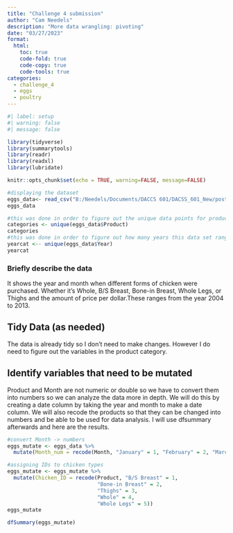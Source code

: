 ```yaml
---
title: "Challenge 4 submission"
author: "Cam Needels"
description: "More data wrangling: pivoting"
date: "03/27/2023"
format:
  html:
    toc: true
    code-fold: true
    code-copy: true
    code-tools: true
categories:
  - challenge_4
  - eggs
  - poultry
---
```


```r
#| label: setup
#| warning: false
#| message: false

library(tidyverse)
library(summarytools)
library(readr)
library(readxl)
library(lubridate)

knitr::opts_chunk$set(echo = TRUE, warning=FALSE, message=FALSE)
```

```r
#displaying the dataset
eggs_data<- read_csv("B:/Needels/Documents/DACCS 601/DACSS_601_New/posts/_data/poultry_tidy.csv")
eggs_data

```

```r
#this was done in order to figure out the unique data points for product
categories <- unique(eggs_data$Product)
categories
#this was done in order to figure out how many years this data set ranged from.
yearcat <-- unique(eggs_data$Year)
yearcat
```

### Briefly describe the data

It shows the year and month when different forms of chicken were purchased. Whether it's Whole, B/S Breast, Bone-in Breast, Whole Legs, or Thighs and the amount of price per dollar.These ranges from the year 2004 to 2013.

## Tidy Data (as needed)

The data is already tidy so I don't need to make changes. However I do need to figure out the variables in the product category.


## Identify variables that need to be mutated

Product and Month are not numeric or double so we have to convert them into numbers so we can analyze the data more in depth. We will do this by creating a date column by taking the year and month to make a date column. We will also recode the products so that they can be changed into numbers and be able to be used for data analysis. I will use dfsummary afterwards and here are the results.

```r
#convert Month -> numbers
eggs_mutate <- eggs_data %>%
  mutate(Month_num = recode(Month, "January" = 1, "February" = 2, "March" = 3, "April" = 4, "May" = 5, "June" = 6, "July" = 7, "August" = 8, "September" = 9, "October" = 10, "November" = 11, "December" = 12))

#assigning IDs to chicken types
eggs_mutate <- eggs_mutate %>%
  mutate(Chicken_ID = recode(Product, "B/S Breast" = 1, 
                             "Bone-in Breast" = 2, 
                             "Thighs" = 3, 
                             "Whole" = 4, 
                             "Whole Legs" = 5))
eggs_mutate
```



```r
dfSummary(eggs_mutate)
```
